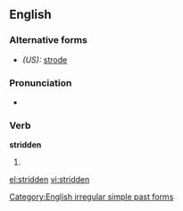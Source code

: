 ==English==

===Alternative forms===
* ''(US):'' [[strode]]

===Pronunciation===
*{{IPA|/'stɻɪdən/}}

===Verb===
'''stridden'''

# {{UK}} {{past participle of|[[stride]]}}

[[Category:English irregular simple past forms]]

[[el:stridden]]
[[vi:stridden]]